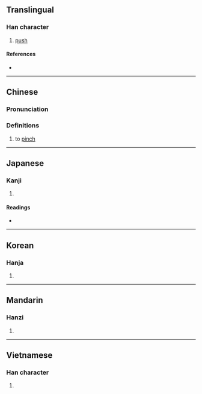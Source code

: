 {{character info}}
==Translingual==

===Han character===
{{Han char|rn=64|rad=手|as=07|sn=10|four=53047|canj=QICE|ids=⿰扌夋}}

# [[push]]

====References====
* {{Han ref|kx=0434.130|dkj=12161|dj=0783.200|hdz=31888.060|uh=6358|ud=25432|bh=D1C1|bd=53697}}

----

==Chinese==

===Pronunciation===
{{zh-pron
|m=zùn
|c=jyun3
|mn=chūn
|mn-t=zung6
|cat=v
}}

===Definitions===
{{zh-verb}}

# {{lb|zh|Teochew}} to [[pinch]]

----

==Japanese==

===Kanji===
{{ja-kanji|grade=|rs=手07}}

# {{rfdef|ja|sort=手07}}

====Readings====
* {{ja-readings|on=[[そん]] (son), [[しゅん]] (shun), [[さい]] (sai)|kun=[[すい]] (sui), [[おす]] (osu)}}

----

==Korean==

===Hanja===
{{ko-hanja|hangeul=준|rv=jun|mr=chun}}

# {{rfdef|ko|sort=手07}}

----

==Mandarin==

===Hanzi===
{{cmn-hanzi|pin=[[zùn]] ([[zun4]])|wg=tsun<sup>4</sup>}}

# {{rfdef|cmn|sort=手07}}

----

==Vietnamese==

===Han character===
{{vi-hantu|thoa|rs=手07}}

# {{rfdef|vi|sort=手07}}